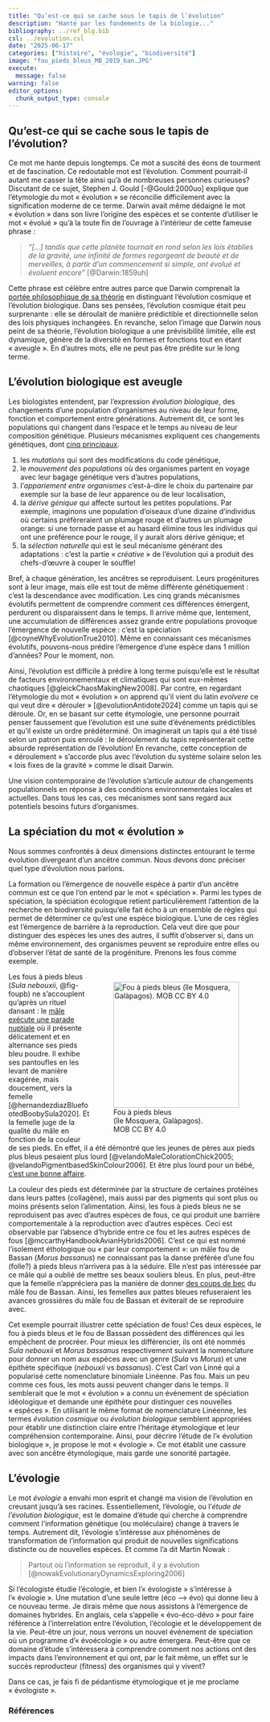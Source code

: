 ```yaml
---
title: "Qu’est-ce qui se cache sous le tapis de l’évolution"
description: "Hanté par les fondements de la biologie..."
bibliography: ../ref_blg.bib
csl: ../evolution.csl
date: "2025-06-17"
categories: ["histoire", "évologie", "biodiversité"]
image: "fou_pieds_bleus_MB_2019_ban.JPG"
execute: 
  message: false
warning: false
editor_options: 
  chunk_output_type: console
---
```


## Qu’est-ce qui se cache sous le tapis de l’évolution?

Ce mot me hante depuis longtemps. Ce mot a suscité des éons de tourment et de fascination. Ce redoutable mot est l'évolution. Comment pourrait-il autant me casser la tête ainsi qu'à de nombreuses personnes curieuses? Discutant de ce sujet, Stephen J. Gould [-@Gould:2000uo] explique que l’étymologie du mot « évolution » se réconcilie difficilement avec la signification moderne de ce terme. Darwin avait même dédaigné le mot « évolution » dans son livre l'origine des espèces et se contente d'utiliser le mot « évolué » qu'à la toute fin de l'ouvrage à l'intérieur de cette fameuse phrase :

<!-- > *"\[...\] whilst this planet has gone cycling on according to the fixed law of gravity, from so simple a beginning endless forms most beautiful and most wonderful have been, and are being, evolved."* [@Darwin:1859uh] -->

> *"\[...\] tandis que cette planète tournait en rond selon les lois établies de la gravité, une infinité de formes regorgeant de beauté et de merveilles, à partir d'un commencement si simple, ont évolué et évoluent encore"* [@Darwin:1859uh]

Cette phrase est célèbre entre autres parce que Darwin comprenait la [portée philosophique de sa théorie](https://www.youtube.com/watch?v=CimqEnhIAgw){target="_blank"} en distinguant l'évolution cosmique et l'évolution biologique. Dans ses pensées, l'évolution cosmique était peu surprenante : elle se déroulait de manière prédictible et directionnelle selon des lois physiques inchangées. En revanche, selon l'image que Darwin nous peint de sa théorie, l'évolution biologique a une prévisibilité limitée, elle est dynamique, génère de la diversité en formes et fonctions tout en étant « aveugle ». En d'autres mots, elle ne peut pas être prédite sur le long terme.

## L'évolution biologique est aveugle

Les biologistes entendent, par l'expression *évolution biologique*, des changements d'une population d'organismes au niveau de leur forme, fonction et comportement entre générations. Autrement dit, ce sont les populations qui changent dans l'espace et le temps au niveau de leur composition génétique. Plusieurs mécanismes expliquent ces changements génétiques, dont [cinq principaux](https://www.youtube.com/watch?v=5NdMnlt2keE){target="_blank"}.

1.  les *mutations* qui sont des modifications du code génétique,
2.  le *mouvement des populations* où des organismes partent en voyage avec leur bagage génétique vers d'autres populations,
3.  l'*appariement entre organismes* c'est-à-dire le choix du partenaire par exemple sur la base de leur apparence ou de leur localisation,
4.  la *dérive génique* qui affecte surtout les petites populations. Par exemple, imaginons une population d'oiseaux d'une dizaine d'individus où certains préfèreraient un plumage rouge et d'autres un plumage orange: si une tornade passe et au hasard élimine tous les individus qui ont une préférence pour le rouge, il y aurait alors dérive génique; et
5.  la *sélection naturelle* qui est le seul mécanisme générant des adaptations : c'est la partie « *créative* » de l'évolution qui a produit des chefs-d'œuvre à couper le souffle!

Bref, à chaque génération, les ancêtres se reproduisent. Leurs progénitures sont à leur image, mais elle est tout de même différente génétiquement : c'est la descendance avec modification. Les cinq grands mécanismes évolutifs permettent de comprendre comment ces différences émergent, perdurent ou disparaissent dans le temps. Il arrive même que, lentement, une accumulation de différences assez grande entre populations provoque l'émergence de nouvelle espèce : c'est la spéciation [@coyneWhyEvolutionTrue2010]. Même en connaissant ces mécanismes évolutifs, pouvons-nous prédire l'émergence d'une espèce dans 1 million d'années? Pour le moment, non.

<!-- Évidemment, j'exclus tous les individus qui ne laisseront pas de descendance -->

Ainsi, l'évolution est difficile à prédire à long terme puisqu'elle est le résultat de facteurs environnementaux et climatiques qui sont eux-mêmes chaotiques [@gleickChaosMakingNew2008]. Par contre, en regardant l'étymologie du mot « évolution » on apprend qu'il vient du latin *evolvere* ce qui veut dire « dérouler » [@evolutionAntidote2024] comme un tapis qui se déroule. Or, en se basant sur cette étymologie, une personne pourrait penser faussement que l'évolution est une suite d'événements prédictibles et qu'il existe un ordre prédéterminé. On imaginerait un tapis qui a été tissé selon un patron puis enroulé : le déroulement du tapis représenterait cette absurde représentation de l'évolution! En revanche, cette conception de « déroulement » s'accorde plus avec l'évolution du système solaire selon les « lois fixes de la gravité » comme le disait Darwin.

Une vision contemporaine de l'évolution s'articule autour de changements populationnels en réponse à des conditions environnementales locales et actuelles. Dans tous les cas, ces mécanismes sont sans regard aux potentiels besoins futurs d'organismes.

<!-- (finalement il y a plein de tapis différents en couleurs, formes, etc.) -->

## La spéciation du mot « évolution »

Nous sommes confrontés à deux dimensions distinctes entourant le terme évolution divergeant d'un ancêtre commun. Nous devons donc préciser quel type d'évolution nous parlons.

La formation ou l'émergence de nouvelle espèce à partir d'un ancêtre commun est ce que l'on entend par le mot « spéciation ». Parmi les types de spéciation, la spéciation écologique retient particulièrement l'attention de la recherche en biodiversité puisqu'elle fait écho à un ensemble de règles qui permet de déterminer ce qu'est une espèce biologique. L'une de ces règles est l'émergence de barrière à la reproduction. Cela veut dire que pour distinguer des espèces les unes des autres, il suffit d'observer si, dans un même environnement, des organismes peuvent se reproduire entre elles ou d'observer l'état de santé de la progéniture. Prenons les fous comme exemple.

::: {style="float: right; margin: 5px;"}
![Fou à pieds bleus <br>(île Mosquera, Galàpagos). <br>MOB CC BY 4.0](fou_pieds_bleus_MB_2019.JPG){#fig-foupb fig-alt="Un fou (ou deux; île Mosquera, Galàpagos)" width="250px"}
:::

Les fous à pieds bleus (*Sula nebouxii*, @fig-foupb) ne s'accouplent qu'après un rituel dansant : le [mâle exécute une parade nuptiale](https://www.youtube.com/watch?v=lcPHFQP9GN0){target="_blank"} où il présente délicatement et en alternance ses pieds bleu poudre. Il exhibe ses pantoufles en les levant de manière exagérée, mais doucement, vers la femelle [@hernandezdiazBluefootedBoobySula2020]. Et la femelle juge de la qualité du mâle en fonction de la couleur de ses pieds. En effet, il a été démontré que les jeunes de pères aux pieds plus bleus pesaient plus lourd [@velandoMaleColorationChick2005; @velandoPigmentbasedSkinColour2006]. Et être plus lourd pour un bébé, [c'est une bonne affaire](https://toughlittlebirds.com/2013/07/10/the-fledgling-problem/){target="_blank"}.

La couleur des pieds est déterminée par la structure de certaines protéines dans leurs pattes (collagène), mais aussi par des pigments qui sont plus ou moins présents selon l'alimentation. Ainsi, les fous à pieds bleus ne se reproduisent pas avec d'autres espèces de fous, ce qui produit une barrière comportementale à la reproduction avec d'autres espèces. Ceci est observable par l'absence d'hybride entre ce fou et les autres espèces de fous [@mccarthyHandbookAvianHybrids2006]. C'est ce qui est nommé l'isolement éthologique ou « par leur comportement »: un mâle fou de Bassan (*Morus bassanus*) ne connaissant pas la danse préférée d'une fou (folle?) à pieds bleus n'arrivera pas à la séduire. Elle n'est pas intéressée par ce mâle qui a oublié de mettre ses beaux souliers bleus. En plus, peut-être que la femelle n'appréciera pas la manière de donner [des coups de bec](https://www.youtube.com/watch?v=1YYZtu_mVmk){target="_blank"} du mâle fou de Bassan. Ainsi, les femelles aux pattes bleues refuseraient les avances grossières du mâle fou de Bassan et éviterait de se reproduire avec.

Cet exemple pourrait illustrer cette spéciation de fous! Ces deux espèces, le fou à pieds bleus et le fou de Bassan possèdent des différences qui les empêchent de procréer. Pour mieux les différencier, ils ont été nommés *Sula nebouxii* et *Morus bassanus* respectivement suivant la nomenclature pour donner un nom aux espèces avec un genre (*Sula* vs *Morus*) et une épithète spécifique (*nebouxii* vs *bassanus*). C'est Carl von Linné qui a popularisé cette nomenclature binomiale Linéenne. Pas fou. Mais un peu comme ces fous, les mots aussi peuvent changer dans le temps. Il semblerait que le mot « évolution » a connu un événement de spéciation idéologique et demande une épithète pour distinguer ces nouvelles « espèces ». En utilisant le même format de nomenclature Linéenne, les termes *évolution cosmique* ou *évolution biologique* semblent appropriées pour établir une distinction claire entre l'héritage étymologique et leur compréhension contemporaine. Ainsi, pour décrire l'étude de l'« évolution biologique », je propose le mot « évologie ». Ce mot établit une cassure avec son ancêtre étymologique, mais garde une sonorité partagée.

## L'évologie

Le mot *évologie* a envahi mon esprit et changé ma vision de l'évolution en creusant jusqu'à ses racines. Essentiellement, l'évologie, ou l'*étude de l'évolution biologique*, est le domaine d'étude qui cherche à comprendre comment l'information génétique (ou moléculaire) change à travers le temps. Autrement dit, l'évologie s'intéresse aux phénomènes de transformation de l'information qui produit de nouvelles significations distincte ou de nouvelles espèces. Et comme l'a dit Martin Nowak :

> Partout où l'information se reproduit, il y a évolution [@nowakEvolutionaryDynamicsExploring2006]

<!-- > Wherever information reproduces, there is evolution [@nowakEvolutionaryDynamicsExploring2006] -->

Si l'écologiste étudie l'écologie, et bien l'« évologiste » s'intéresse à l'« évologie ». Une mutation d'une seule lettre (éco --\> évo) qui donne lieu à ce nouveau terme. Je dirais même que nous assistons à l'émergence de domaines hybrides. En anglais, cela s'appelle « évo-éco-dévo » pour faire référence à l'interrelation entre l'évolution, l'écologie et le développement de la vie. Peut-être un jour, nous verrons un nouvel événement de spéciation où un programme d'« évoécologie » ou autre émergera. Peut-être que ce domaine d'étude s'intéressera à comprendre comment nos actions ont des impacts dans l'environnement et qui ont, par le fait même, un effet sur le succès reproducteur (fitness) des organismes qui y vivent?

<!-- Une mutation dans le mot écologie pour devenir évologie -->

Dans ce cas, je fais fi de pédantisme étymologique et je me proclame « évologiste ».

<!-- ### Remerciement -->

<!-- Merci aux révisions et commentaires faits par Benjamin J. Allard et Clara L. Leblanc. -->

### Références

::: {#refs}
:::
